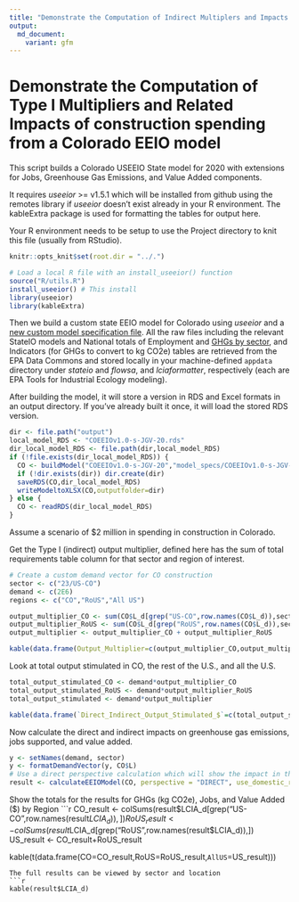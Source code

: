 ```yaml
---
title: "Demonstrate the Computation of Indirect Multiplers and Impacts of construction spending from a Colorado EEIO model"
output:
  md_document:
    variant: gfm
---
```


# Demonstrate the Computation of Type I Multipliers and Related Impacts of construction spending from a Colorado EEIO model

This script builds a Colorado USEEIO State model for 2020 with extensions for Jobs, Greenhouse Gas Emissions, and Value Added components.

It requires _useeior_ >= v1.5.1 which will be installed from github using the remotes library if _useeior_ doesn't exist already in your R environment. The kableExtra package is used for formatting the tables for output here.

Your R environment needs to be setup to use the Project directory to knit this file (usually from RStudio).

```r
knitr::opts_knit$set(root.dir = "../.")
```

```r
# Load a local R file with an install_useeior() function
source("R/utils.R")
install_useeior() # This install
library(useeior)
library(kableExtra)
```

Then we build a custom state EEIO model for Colorado using _useeior_ and a [new custom model specification file](model_specs/COEEIOv1.0-s-JGV-20.yml).
All the raw files including the relevant StateIO models and National totals of Employment and [GHGs by sector](https://doi.org/10.23719/1529805), and Indicators (for GHGs to convert to kg CO2e) tables are retrieved from the EPA Data Commons and stored locally in your machine-defined `appdata` directory under _stateio_ and _flowsa_, and _lciaformatter_, respectively (each are EPA Tools for Industrial Ecology modeling).

After building the model, it will store a version in RDS and Excel formats in an output directory. 
If you've already built it once, it will load the stored RDS version.

```r
dir <- file.path("output")
local_model_RDS <- "COEEIOv1.0-s-JGV-20.rds"
dir_local_model_RDS <- file.path(dir,local_model_RDS)
if (!file.exists(dir_local_model_RDS)) {
  CO <- buildModel("COEEIOv1.0-s-JGV-20","model_specs/COEEIOv1.0-s-JGV-20.yml")  
  if (!dir.exists(dir)) dir.create(dir)
  saveRDS(CO,dir_local_model_RDS)
  writeModeltoXLSX(CO,outputfolder=dir)
} else {
  CO <- readRDS(dir_local_model_RDS)
}
```

Assume a scenario of $2 million in spending in construction in Colorado.

Get the Type I (indirect) output multiplier, defined here has the sum of total requirements table column for that sector and region of interest.

```r
# Create a custom demand vector for CO construction
sector <- c("23/US-CO")
demand <- c(2E6)
regions <- c("CO","RoUS","All US")

output_multiplier_CO <- sum(CO$L_d[grep("US-CO",row.names(CO$L_d)),sector])
output_multiplier_RoUS <- sum(CO$L_d[grep("RoUS",row.names(CO$L_d)),sector])
output_multiplier <- output_multiplier_CO + output_multiplier_RoUS

kable(data.frame(Output_Multiplier=c(output_multiplier_CO,output_multiplier_RoUS,output_multiplier), row.names=regions))
```

Look at total output stimulated in CO, the rest of the U.S., and all the U.S.
```r
total_output_stimulated_CO <- demand*output_multiplier_CO
total_output_stimulated_RoUS <- demand*output_multiplier_RoUS
total_output_stimulated <- demand*output_multiplier

kable(data.frame(`Direct_Indirect_Output_Stimulated_$`=c(total_output_stimulated_CO,total_output_stimulated_RoUS,total_output_stimulated), row.names=regions))
```

Now calculate the direct and indirect impacts on greenhouse gas emissions, jobs supported, and value added.

```r
y <- setNames(demand, sector)
y <- formatDemandVector(y, CO$L)
# Use a direct perspective calculation which will show the impact in the sectors in which it occurs
result <- calculateEEIOModel(CO, perspective = "DIRECT", use_domestic_requirements=TRUE, demand = y)
```

Show the totals for the results for GHGs (kg CO2e), Jobs, and Value Added ($) by Region
```r
CO_result <- colSums(result$LCIA_d[grep("US-CO",row.names(result$LCIA_d)),])
RoUS_result <- colSums(result$LCIA_d[grep("RoUS",row.names(result$LCIA_d)),])
US_result <- CO_result+RoUS_result

kable(t(data.frame(CO=CO_result,RoUS=RoUS_result,`AllUS`=US_result)))
```
The full results can be viewed by sector and location
```r
kable(result$LCIA_d)
```
